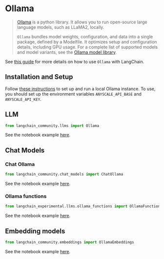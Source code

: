 # Ollama

>[Ollama](https://ollama.ai/) is a python library. It allows you to run open-source large language models, 
> such as LLaMA2, locally.
>
>`Ollama` bundles model weights, configuration, and data into a single package, defined by a Modelfile. 
>It optimizes setup and configuration details, including GPU usage.
>For a complete list of supported models and model variants, see the [Ollama model library](https://ollama.ai/library).

See [this guide](https://python.langchain.com/docs/guides/local_llms#quickstart) for more details 
on how to use `Ollama` with LangChain.

## Installation and Setup

Follow [these instructions](https://github.com/jmorganca/ollama?tab=readme-ov-file#ollama)
to set up and run a local Ollama instance.
To use, you should set up the environment variables `ANYSCALE_API_BASE` and
`ANYSCALE_API_KEY`.


## LLM

```python
from langchain_community.llms import Ollama
```

See the notebook example [here](/docs/integrations/llms/ollama).

## Chat Models

### Chat Ollama

```python
from langchain_community.chat_models import ChatOllama
```

See the notebook example [here](/docs/integrations/chat/ollama).

### Ollama functions

```python
from langchain_experimental.llms.ollama_functions import OllamaFunctions
```

See the notebook example [here](/docs/integrations/chat/ollama_functions).

## Embedding models

```python
from langchain_community.embeddings import OllamaEmbeddings
```

See the notebook example [here](/docs/integrations/text_embedding/ollama).


